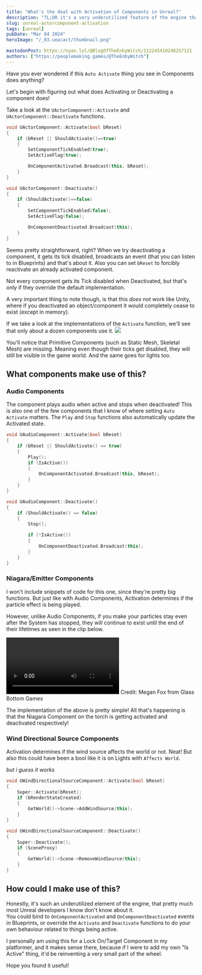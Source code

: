 ```yaml
---
title: "What's the deal with Activation of Components in Unreal?"
description: "TL;DR it's a very underutilized feature of the engine that's probably only used in 2 things you care about"
slug: unreal-actorcomponent-activation
tags: [unreal]
pubDate: "Mar 04 2024"
heroImage: "/_03.ueacact/thumbnail.png"

mastodonPost: https://nyan.lol/@BlogOfTheEnbyWitch/112245410248257121
authors: ["https://peoplemaking.games/@TheEnbyWitch"]
---
```


Have you ever wondered if this `Auto Activate` thing you see in Components does anything?

Let's begin with figuring out what does Activating or Deactivating a component does!

Take a look at the `UActorComponent::Activate` and `UActorComponent::Deactivate` functions.

```cpp
void UActorComponent::Activate(bool bReset)
{
	if (bReset || ShouldActivate()==true)
	{
		SetComponentTickEnabled(true);
		SetActiveFlag(true);

		OnComponentActivated.Broadcast(this, bReset);
	}
}

void UActorComponent::Deactivate()
{
	if (ShouldActivate()==false)
	{
		SetComponentTickEnabled(false);
		SetActiveFlag(false);

		OnComponentDeactivated.Broadcast(this);
	}
}
```

Seems pretty straightforward, right? When we try deactivating a component, it gets its tick disabled, broadcasts an event (that you can listen to in Blueprints) and that's about it. Also you can set `bReset` to forcibly reactivate an already activated component.


<Note>
  Not every component gets its Tick disabled when Deactivated, but that's only
  if they override the default implementation.
</Note>

A very important thing to note though, is that this _does not_ work like Unity, where if you deactivated an object/component it would completely cease to exist (except in memory).

If we take a look at the implementations of the `Activate` function, we'll see that only about a dozen components use it.
![](/_03.ueacact/implementations.png)

You'll notice that Primitive Components (such as Static Mesh, Skeletal Mesh) are missing. Meaning even though their ticks get disabled, they will still be visible in the game world. And the same goes for lights too.

## What components make use of this?

### Audio Components

The component plays audio when active and stops when deactivated! This is also one of the few components that I know of where setting `Auto Activate` matters. The `Play` and `Stop` functions also automatically update the Activated state.

```cpp
void UAudioComponent::Activate(bool bReset)
{
	if (bReset || ShouldActivate() == true)
	{
		Play();
		if (IsActive())
		{
			OnComponentActivated.Broadcast(this, bReset);
		}
	}
}

void UAudioComponent::Deactivate()
{
	if (ShouldActivate() == false)
	{
		Stop();

		if (!IsActive())
		{
			OnComponentDeactivated.Broadcast(this);
		}
	}
}
```

### Niagara/Emitter Components

I won't include snippets of code for this one, since they're pretty big functions. But just like with Audio Components, Activation determines if the particle effect is being played.

However, unlike Audio Components, if you make your particles stay even after the System has stopped, they will continue to exist until the end of their lifetimes as seen in the clip below.

<video controls>
  <source src="/_03.ueacact/torch_example.mp4" type="video/mp4" />
</video>
Credit: Megan Fox from Glass Bottom Games

The implementation of the above is pretty simple! All that's happening is that the Niagara Component on the torch is getting activated and deactivated respectively!

### Wind Directional Source Components

Activation determines if the wind source affects the world or not. Neat! But also this could have been a bool like it is on Lights with `Affects World`.

_but i guess it works_

```cpp
void UWindDirectionalSourceComponent::Activate(bool bReset)
{
	Super::Activate(bReset);
	if (bRenderStateCreated)
	{
		GetWorld()->Scene->AddWindSource(this);
	}
}

void UWindDirectionalSourceComponent::Deactivate()
{
	Super::Deactivate();
	if (SceneProxy)
	{
		GetWorld()->Scene->RemoveWindSource(this);
	}
}
```

## How could I make use of this?

Honestly, it's such an underutilized element of the engine, that pretty much most Unreal developers I know don't know about it.  
You could bind to `OnComponentActivated` and `OnComponentDeactivated` events in Blueprints, or override the `Activate` and `Deactivate` functions to do your own behaviour related to things being active.

I personally am using this for a Lock On/Target Component in my platformer, and it makes sense there, because if I were to add my own "Is Active" thing, it'd be reinventing a very small part of the wheel.

Hope you found it useful!


<KoFi />
